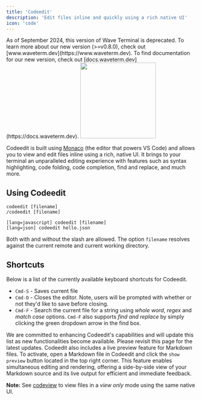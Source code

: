 ```yaml
---
title: 'Codeedit'
description: 'Edit files inline and quickly using a rich native UI'
icon: 'code'
---
```


<Warning>
As of September 2024, this version of Wave Terminal is deprecated. To learn more about our new version (>=v0.8.0), check out [www.waveterm.dev](https://www.waveterm.dev). To find documentation for our new version, check out [docs.waveterm.dev](https://docs.waveterm.dev).
</Warning>

<img height="200" src="/images/codeedit.gif" />

Codeedit is built using [Monaco](https://microsoft.github.io/monaco-editor/) (the editor that powers VS Code) and allows you to view and edit files inline using a rich, native UI. It brings to your terminal an unparalleled editing experience with features such as syntax highlighting, code folding, code completion, find and replace, and much more.

## Using Codeedit
```
codeedit [filename]
/codeedit [filename]

[lang=javascript] codeedit [filename]
[lang=json] codeedit hello.json
```
Both with and without the slash are allowed. The option `filename` resolves against the current remote and current working directory.

## Shortcuts
Below is a list of the currently available keyboard shortcuts for Codeedit.
- `Cmd-S` - Saves current file
- `Cmd-D` - Closes the editor. Note, users will be prompted with whether or not they'd like to save before closing.
- `Cmd-F` - Search the current file for a string using _whole word_, _regex_ and _match case_ options. `Cmd-F` also supports _find and replace_ by simply clicking the green dropdown arrow in the find box.

We are committed to enhancing Codeedit's capabilities and will update this list as new functionalities become available. Please revisit this page for the latest updates.
<Tip>
Codeedit also includes a live preview feature for Markdown files. To activate, open a Markdown file in Codeedit and click the `show preview` button located in the top right corner. This feature enables simultaneous editing and rendering, offering a side-by-side view of your Markdown source and its live output for efficient and immediate feedback.
</Tip>

**Note:** See [codeview](/reference/slashcommands#codeview) to view files in a _view only_ mode using the same native UI.
